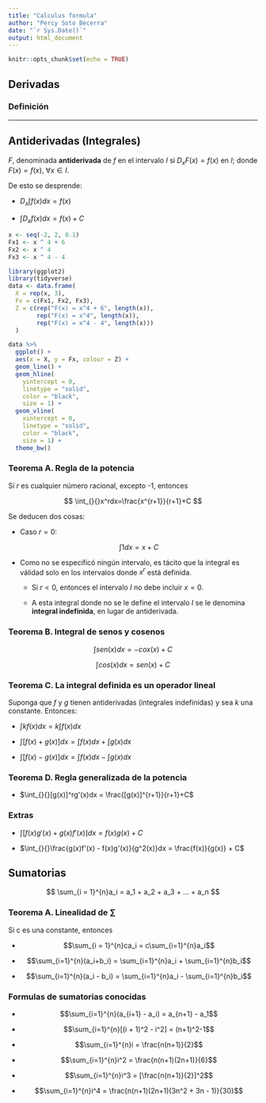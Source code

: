 ```yaml
---
title: "Calculus formula"
author: "Percy Soto Becerra"
date: "`r Sys.Date()`"
output: html_document
---
```


```r
knitr::opts_chunk$set(echo = TRUE)
```

## Derivadas

### Definición

------------------------------------------------------------------------

## Antiderivadas (Integrales)

$F$, denominada **antiderivada** de $f$ en el intervalo $I$ si $D_xF(x)=f(x)$ en $I$; donde $F(x) = f(x)$, $\forall x \in I$.

De esto se desprende:

-   $D_x\int f(x)dx = f(x)$

-   $\int_{}{}D_xf(x)dx=f(x)+C$

```r
x <- seq(-2, 2, 0.1)
Fx1 <- x ^ 4 + 6
Fx2 <- x ^ 4
Fx3 <- x ^ 4 - 4

library(ggplot2)
library(tidyverse)
data <- data.frame(
  X = rep(x, 3), 
  Fx = c(Fx1, Fx2, Fx3),
  Z = c(rep("F(x) = x^4 + 6", length(x)), 
        rep("F(x) = x^4", length(x)), 
        rep("F(x) = x^4 - 4", length(x)))
  )

data %>% 
  ggplot() + 
  aes(x = X, y = Fx, colour = Z) + 
  geom_line() + 
  geom_hline(
    yintercept = 0, 
    linetype = "solid", 
    color = "black", 
    size = 1) + 
  geom_vline(
    xintercept = 0, 
    linetype = "solid", 
    color = "black", 
    size = 1) + 
  theme_bw()
```

### Teorema A. Regla de la potencia

Si $r$ es cualquier número racional, excepto -1, entonces

$$
\int_{}{}x^rdx=\frac{x^{r+1}}{r+1}+C
$$

Se deducen dos cosas:

-   Caso $r = 0$:

    $$
    \int_{}{}1dx=x+C
    $$

-   Como no se especificó ningún intervalo, es tácito que la integral es válidad solo en los intervalos donde $x^r$ está definida.

    -   Si $r < 0$, entonces el intervalo $I$ no debe incluir $x = 0$.

    -   A esta integral donde no se le define el intervalo $I$ se le denomina **integral indefinida**, en lugar de antiderivada.

### Teorema B. Integral de senos y cosenos

$$
\int_{}{}sen(x)dx=-cox(x)+C
$$

$$
\int_{}{}cos(x)dx=sen(x)+C
$$

### Teorema C. La integral definida es un operador lineal

Suponga que $f$ y $g$ tienen antiderivadas (integrales indefinidas) y sea $k$ una constante. Entonces:

-   $\int_{}{}kf(x)dx=k\int_{}{}f(x)dx$

-   $\int_{}{}[f(x) + g(x)]dx = \int_{}{}f(x)dx + \int_{}{}g(x)dx$

-   $\int_{}{}[f(x)-g(x)]dx = \int_{}{}f(x)dx - \int_{}{}g(x)dx$

### Teorema D. Regla generalizada de la potencia

- $\int_{}{}[g(x)]^rg'(x)dx = \frac{[g(x)]^{r+1}}{r+1}+C$

### Extras

- $\int_{}{}[f(x)g'(x) + g(x)f'(x)]dx = f(x)g(x) + C$

- $\int_{}{}\frac{g(x)f'(x) - f(x)g'(x)}{g^2(x)}dx = \frac{f(x)}{g(x)} + C$

## Sumatorias

$$
\sum_{i = 1}^{n}a_i = a_1 + a_2 + a_3 + ... + a_n
$$

### Teorema A. Linealidad de $\sum$

Si c es una constante, entonces

- $$\sum_{i = 1}^{n}ca_i = c\sum_{i=1}^{n}a_i$$

- $$\sum_{i=1}^{n}(a_i+b_i) = \sum_{i=1}^{n}a_i + \sum_{i=1}^{n}b_i$$

- $$\sum_{i=1}^{n}(a_i - b_i) = \sum_{i=1}^{n}a_i - \sum_{i=1}^{n}b_i$$


### Formulas de sumatorias conocidas

- $$\sum_{i=1}^{n}(a_{i+1} - a_i) = a_{n+1} - a_1$$

- $$\sum_{i=1}^{n}[(i + 1)^2 - i^2] = (n+1)^2-1$$

- $$\sum_{i=1}^{n}i = \frac{n(n+1)}{2}$$

- $$\sum_{i=1}^{n}i^2 = \frac{n(n+1)(2n+1)}{6}$$

- $$\sum_{i=1}^{n}i^3 = [\frac{n(n+1)}{2}]^2$$

- $$\sum_{i=1}^{n}i^4 = \frac{n(n+1)(2n+1)(3n^2 + 3n - 1)}{30}$$